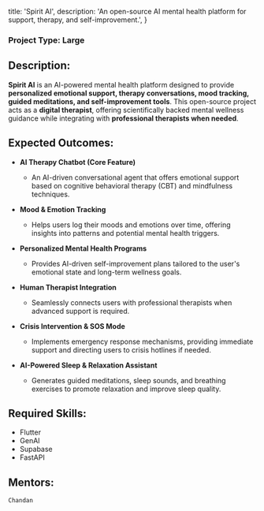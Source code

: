 
  title: 'Spirit AI',
  description:
    'An open-source AI mental health platform for support, therapy, and self-improvement.',
}


### Project Type: Large

## Description:

**Spirit AI** is an AI-powered mental health platform designed to provide **personalized emotional support, therapy conversations, mood tracking, guided meditations, and self-improvement tools**. This open-source project acts as a **digital therapist**, offering scientifically backed mental wellness guidance while integrating with **professional therapists when needed**.

## Expected Outcomes:

- **AI Therapy Chatbot (Core Feature)**  
  - An AI-driven conversational agent that offers emotional support based on cognitive behavioral therapy (CBT) and mindfulness techniques.

- **Mood & Emotion Tracking**  
  - Helps users log their moods and emotions over time, offering insights into patterns and potential mental health triggers.

- **Personalized Mental Health Programs**  
  - Provides AI-driven self-improvement plans tailored to the user's emotional state and long-term wellness goals.

- **Human Therapist Integration**  
  - Seamlessly connects users with professional therapists when advanced support is required.

- **Crisis Intervention & SOS Mode**  
  - Implements emergency response mechanisms, providing immediate support and directing users to crisis hotlines if needed.

- **AI-Powered Sleep & Relaxation Assistant**  
  - Generates guided meditations, sleep sounds, and breathing exercises to promote relaxation and improve sleep quality.

## Required Skills:

- Flutter  
- GenAI  
- Supabase  
- FastAPI  

## Mentors:

`Chandan`